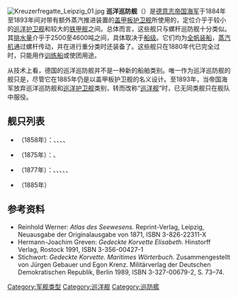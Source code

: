 [[File:Kreuzerfregatte_Leipzig_01.jpg|thumb]]
'''巡洋巡防舰'''（{{lang-de|Kreuzerfregatte}}）是[[德意志帝国海军|德意志帝国海军]]于1884年至1893年间对带有额外蒸汽推进装置的[[盖甲板护卫舰|盖甲板护卫舰]]所使用的{{ld|船舶类别|Schiffstyp|正式类别}}，定位介乎于较小的[[巡洋护卫舰|巡洋护卫舰]]和较大的[[铁甲舰|铁甲舰]]之间。总体而言，这些舰只与螺杆巡防舰十分类似。其[[排水量|排水量]]介乎于2500至4600吨之间，具体取决于[[船级|船级]]。它们均为[[全帆装船|全帆装船]]，[[蒸汽机|蒸汽机]]通过螺杆传动，并在进行重分类时还装备了{{ld|箍炮|Ringkanone}}。这些舰只在1880年代已完全过时，只能用作[[训练船|训练船]]或使团用途。

从技术上看，德国的巡洋巡防舰并不是一种新的船舶类别。唯一作为巡洋巡防舰{{ld|新船下水|Stapellauf|下水}}的舰只是{{ld|夏洛特号护卫舰|SMS Charlotte|夏洛特号}}，尽管它在1885年仍是以盖甲板护卫舰的名义设计。至1893年，当帝国海军放弃巡洋巡防舰和[[巡洋护卫舰|巡洋护卫舰]]类别，转而改称“[[巡洋舰|巡洋舰]]”时，已无同类舰只在舰队中服役。

== 舰只列表 ==
*{{ld|阿科纳级护卫舰|Arcona-Klasse|阿科纳级}}（1858年）：{{ld|阿科纳号护卫舰|SMS Arcona (1858)|阿科纳号}}、{{ld|瞪羚号护卫舰|SMS Gazelle (1859)|瞪羚号}}、{{ld|菲内塔号护卫舰|SMS Vineta (1863)|菲内塔号}}、{{ld|赫塔号护卫舰|SMS Hertha (Schiff, 1864)|赫塔号}}、{{ld|伊丽莎白号护卫舰|SMS Elisabeth|伊丽莎白号}}
* {{ld|莱比锡级护卫舰|Leipzig-Klasse (1875)|莱比锡级}}（1875年）：{{ld|莱比锡号护卫舰|SMS Leipzig (1875)|莱比锡号}}、{{ld|阿达尔贝特亲王号护卫舰|SMS Prinz Adalbert (1876)|阿达尔贝特亲王号}}
* {{ld|俾斯麦级护卫舰|Bismarck-Klasse (1877)|俾斯麦级}}（1877年）：{{ld|俾斯麦号护卫舰|SMS Bismarck|俾斯麦号}}、{{ld|布吕歇尔号护卫舰|SMS Blücher (1877)|布吕歇尔号}}、{{ld|格奈森瑙号护卫舰|SMS Gneisenau (1879)|格奈森瑙号}}、{{ld|毛奇号护卫舰|SMS Moltke (1877)|毛奇号}}、{{ld|施泰因号护卫舰|SMS Stein|施泰因号}}、{{ld|施托施号护卫舰|SMS Stosch|施托施号}}
*{{ld|夏洛特号护卫舰|SMS Charlotte|夏洛特号}}（1885年）

== 参考资料 ==
* Reinhold Werner: ''Atlas des Seewesens.'' Reprint-Verlag, Leipzig, Neuausgabe der Originalausgabe von 1871, ISBN 3-826-22311-X
* Hermann-Joachim Greven: ''Gedeckte Korvette Elisabeth.'' Hinstorff Verlag, Rostock 1991, ISBN 3-356-00427-1
* Stichwort: ''Gedeckte Korvette.'' ''Maritimes Wörterbuch.'' Zusammengestellt von Jürgen Gebauer und Egon Krenz. Militärverlag der Deutschen Demokratischen Republik, Berlin 1989, ISBN 3-327-00679-2, S. 73–74.
{{19世紀和20世紀作戰艦隻類型}}
[[Category:军舰类型|Category:军舰类型]]
[[Category:巡洋舰|Category:巡洋舰]]
[[Category:巡防艦|Category:巡防艦]]